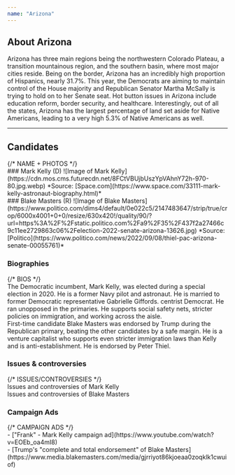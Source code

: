 ```yaml
---
name: "Arizona"
---
```


## About Arizona
Arizona has three main regions being the northwestern Colorado Plateau, a transition mountainous region, and the southern basin, where most major cities reside. Being on the border, Arizona has an incredibly high proportion of Hispanics, nearly 31.7%. This year, the Democrats are aiming to maintain control of the House majority and Republican Senator Martha McSally is trying to hold on to her Senate seat. Hot button issues in Arizona include education reform, border security, and healthcare. Interestingly, out of all the states, Arizona has the largest percentage of land set aside for Native Americans, leading to a very high 5.3% of Native Americans as well.

---

## Candidates

<div className="grid grid-cols-2 gap-8 md:gap-16 text-sm">
  {/* NAME + PHOTOS */}
  <div>
    ### Mark Kelly (D)
    ![Image of Mark Kelly](https://cdn.mos.cms.futurecdn.net/8FCtVBUjbUszYpVAhnY72h-970-80.jpg.webp)
    *Source: [Space.com](https://www.space.com/33111-mark-kelly-astronaut-biography.html)*
  </div>

  <div>
    ### Blake Masters (R)
    ![Image of Blake Masters](https://www.politico.com/dims4/default/0e022c5/2147483647/strip/true/crop/6000x4001+0+0/resize/630x420!/quality/90/?url=https%3A%2F%2Fstatic.politico.com%2Fa9%2F35%2F437f2a27466c9c11ee2729863c06%2Felection-2022-senate-arizona-13626.jpg)
    *Source: [Politico](https://www.politico.com/news/2022/09/08/thiel-pac-arizona-senate-00055761)*
  </div>
</div>

### Biographies
<div className="grid grid-cols-2 gap-8 md:gap-16 text-sm">
  {/* BIOS */}
  <div>
    The Democratic incumbent, Mark Kelly, was elected during a special election in 2020. He is a former Navy pilot and astronaut. He is married to former Democratic representative Gabrielle Giffords. centrist Democrat. He ran unopposed in the primaries. He supports social safety nets, stricter policies on immigration, and working across the aisle.
  </div>

  <div>
    First-time candidate Blake Masters was endorsed by Trump during the Republican primary, beating the other candidates by a safe margin. He is a venture capitalist who supports even stricter immigration laws than Kelly and is anti-establishment. He is endorsed by Peter Thiel.
  </div>
</div>

### Issues & controversies
<div className="grid grid-cols-2 gap-8 md:gap-16 text-sm">
  {/* ISSUES/CONTROVERSIES */}
  <div>
    Issues and controversies of Mark Kelly
  </div>

  <div>
    Issues and controversies of Blake Masters
  </div>
</div>

### Campaign Ads
<div className="grid grid-cols-2 gap-8 md:gap-16 text-sm">
  {/* CAMPAIGN ADS */}
  <div>
    - ["Frank" - Mark Kelly campaign ad](https://www.youtube.com/watch?v=EOEb_oa4mI8)
  </div>

  <div>
    - [Trump's "complete and total endorsement" of Blake Masters](https://www.media.blakemasters.com/media/gjrriyot86kjoeaa0zoqklk1cwuiof)
  </div>
</div>
